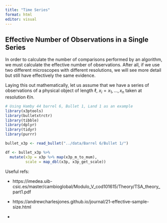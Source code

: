 ```yaml
---
title: "Time Series"
format: html
editor: visual
---
```


## Effective Number of Observations in a Single Series

In order to calculate the number of comparisons performed by an algorithm, we must calculate the effective number of observations. After all, if we use two different microscopes with different resolutions, we will see more detail but still have effectively the same evidence.

Laying this out mathematically, let us assume that we have a series of observations of a physical object of length $\ell$, $x_i = {x_1, …, x_n}$ taken at resolution $\ell/n$.

```r
# Using Hamby 44 barrel 6, Bullet 1, Land 1 as an example
library(x3ptools)
library(bulletxtrctr)
library(tibble)
library(dplyr)
library(tidyr)
library(purrr)

bullet_x3p <- read_bullet("../data/Barrel 6/Bullet 1/")

df <- bullet_x3p %>%
  mutate(x3p = x3p %>% map(x3p_m_to_mum),
         scale = map_dbl(x3p, x3p_get_scale))

```

Useful refs:

-   https://imedea.uib-csic.es/master/cambioglobal/Modulo_V_cod101615/Theory/TSA_theory_part1.pdf

-   https://andrewcharlesjones.github.io/journal/21-effective-sample-size.html

-   
